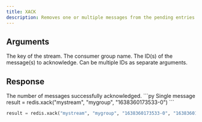 ```yaml
---
title: XACK
description: Removes one or multiple messages from the pending entries list of a stream consumer group.
---
```


## Arguments

<ParamField body="key" type="str" required>
  The key of the stream.
</ParamField>

<ParamField body="group" type="str" required>
  The consumer group name.
</ParamField>

<ParamField body="ids" type="str" required>
  The ID(s) of the message(s) to acknowledge. Can be multiple IDs as separate arguments.
</ParamField>

## Response

<ResponseField type="int">
  The number of messages successfully acknowledged.
</ResponseField>

<RequestExample>
```py Single message
result = redis.xack("mystream", "mygroup", "1638360173533-0")
```

```py Multiple messages
result = redis.xack("mystream", "mygroup", "1638360173533-0", "1638360173533-1")
```
</RequestExample>